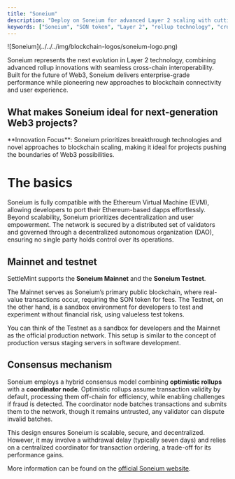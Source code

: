 ```yaml
---
title: "Soneium"
description: "Deploy on Soneium for advanced Layer 2 scaling with cutting-edge rollup technology. Explore Soneium's cross-chain capabilities and enterprise-ready infrastructure."
keywords: ["Soneium", "SON token", "Layer 2", "rollup technology", "cross-chain", "Web3", "enterprise blockchain"]
---
```



<div className="flex items-start gap-6 mb-8">
  <div className="flex-shrink-0 w-16">
    ![Soneium](../../../img/blockchain-logos/soneium-logo.png)
  </div>
  <div className="flex-1">
    <p className="text-lg mb-4">
      Soneium represents the next evolution in Layer 2 technology, combining advanced rollup innovations with seamless cross-chain interoperability. Built for the future of Web3, Soneium delivers enterprise-grade performance while pioneering new approaches to blockchain connectivity and user experience.
    </p>
  </div>
</div>

## What makes Soneium ideal for next-generation Web3 projects?

<Cards>
  <Card title="Cross-Chain Innovation" description="Native interoperability protocols enabling seamless asset and data transfer across multiple blockchain networks without complex bridge infrastructure." />
  <Card title="Enterprise Integration" description="Built-in compliance tools, API gateways, and enterprise connectors for traditional business system integration and regulatory reporting." />
  <Card title="Advanced Rollup Tech" description="Cutting-edge rollup optimizations delivering superior performance while maintaining security and decentralization principles." />
  <Card title="Developer Experience" description="Comprehensive SDK, advanced debugging tools, and streamlined deployment processes for faster development cycles." />
</Cards>

<Callout type="info">
  **Innovation Focus**: Soneium prioritizes breakthrough technologies and novel approaches to blockchain scaling, making it ideal for projects pushing the boundaries of Web3 possibilities.
</Callout>

# The basics

Soneium is fully compatible with the Ethereum Virtual Machine (EVM), allowing
developers to port their Ethereum-based dapps effortlessly. Beyond scalability,
Soneium prioritizes decentralization and user empowerment. The network is
secured by a distributed set of validators and governed through a decentralized
autonomous organization (DAO), ensuring no single party holds control over its
operations.

## Mainnet and testnet

SettleMint supports the **Soneium Mainnet** and the **Soneium Testnet**.

The Mainnet serves as Soneium’s primary public blockchain, where real-value
transactions occur, requiring the SON token for fees. The Testnet, on the other
hand, is a sandbox environment for developers to test and experiment without
financial risk, using valueless test tokens.

You can think of the Testnet as a sandbox for developers and the Mainnet as the
official production network. This setup is similar to the concept of production
versus staging servers in software development.

## Consensus mechanism

Soneium employs a hybrid consensus model combining **optimistic rollups** with a
**coordinator node**. Optimistic rollups assume transaction validity by default,
processing them off-chain for efficiency, while enabling challenges if fraud is
detected. The coordinator node batches transactions and submits them to the
network, though it remains untrusted, any validator can dispute invalid batches.

This design ensures Soneium is scalable, secure, and decentralized. However, it
may involve a withdrawal delay (typically seven days) and relies on a
centralized coordinator for transaction ordering, a trade-off for its
performance gains.

More information can be found on the
[official Soneium website](https://soneium.org/).
